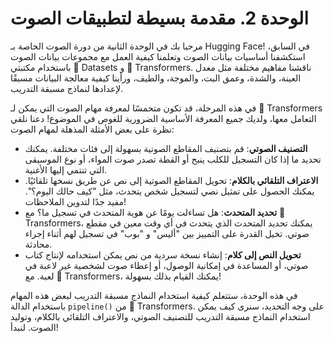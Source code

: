 # الوحدة 2. مقدمة بسيطة لتطبيقات الصوت

مرحبا بك في الوحدة الثانية من دورة الصوت الخاصة بـ Hugging Face! في السابق، استكشفنا أساسيات بيانات الصوت
وتعلمنا كيفية العمل مع مجموعات بيانات الصوت باستخدام مكتبتي 🤗 Datasets و 🤗 Transformers. ناقشنا مفاهيم مختلفة
مثل معدل العينة، والشدة، وعمق البت، والموجة، والطيف، ورأينا كيفية معالجة البيانات مسبقًا لإعدادها
لنماذج مسبقة التدريب.

في هذه المرحلة، قد تكون متحمسًا لمعرفة مهام الصوت التي يمكن لـ 🤗 Transformers التعامل معها، ولديك جميع المعرفة الأساسية
الضرورية للغوص في الموضوع! دعنا نلقي نظرة على بعض الأمثلة المذهلة لمهام الصوت:

* **التصنيف الصوتي**: قم بتصنيف المقاطع الصوتية بسهولة إلى فئات مختلفة. يمكنك تحديد ما إذا كان التسجيل
للكلب ينبح أو القطة تصدر صوت المواء، أو نوع الموسيقى التي تنتمي إليها الأغنية.
* **الاعتراف التلقائي بالكلام**: تحويل المقاطع الصوتية إلى نص عن طريق نسخها تلقائيًا. يمكنك الحصول على تمثيل نصي
لتسجيل شخص يتحدث، مثل "كيف حالك اليوم؟". مفيد جدًا لتدوين الملاحظات!
* **تحديد المتحدث**: هل تساءلت يومًا عن هوية المتحدث في تسجيل ما؟ مع 🤗 Transformers، يمكنك تحديد المتحدث
الذي يتحدث في أي وقت معين في مقطع صوتي. تخيل القدرة على التمييز بين "أليس" و "بوب" في تسجيل
لهم أثناء إجراء محادثة.
* **تحويل النص إلى كلام**: إنشاء نسخة سردية من نص يمكن استخدامه لإنتاج كتاب صوتي، أو المساعدة في إمكانية الوصول،
أو إعطاء صوت لشخصية غير لاعبة في لعبة. مع 🤗 Transformers، يمكنك القيام بذلك بسهولة!

في هذه الوحدة، ستتعلم كيفية استخدام النماذج مسبقة التدريب لبعض هذه المهام باستخدام الدالة `pipeline()` من 🤗 Transformers.
على وجه التحديد، سنرى كيف يمكن استخدام النماذج مسبقة التدريب للتصنيف الصوتي، والاعتراف التلقائي بالكلام، وتوليد الصوت.
لنبدأ!